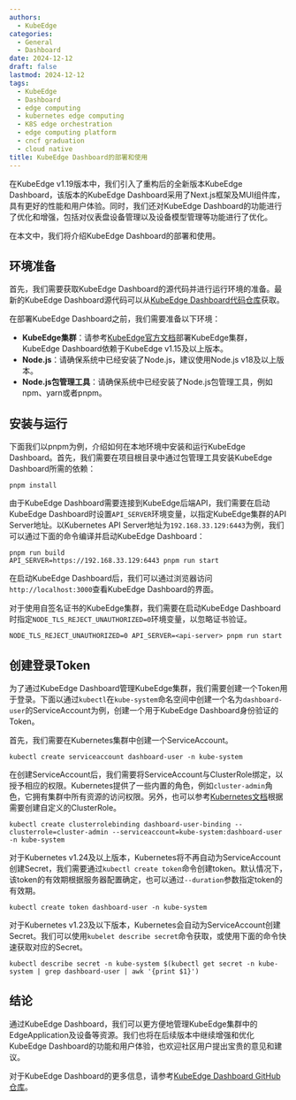 ```yaml
---
authors:
  - KubeEdge
categories:
  - General
  - Dashboard
date: 2024-12-12
draft: false
lastmod: 2024-12-12
tags:
  - KubeEdge
  - Dashboard
  - edge computing
  - kubernetes edge computing
  - K8S edge orchestration
  - edge computing platform
  - cncf graduation
  - cloud native
title: KubeEdge Dashboard的部署和使用
---
```


在KubeEdge v1.19版本中，我们引入了重构后的全新版本KubeEdge Dashboard，该版本的KubeEdge Dashboard采用了Next.js框架及MUI组件库，具有更好的性能和用户体验。同时，我们还对KubeEdge Dashboard的功能进行了优化和增强，包括对仪表盘设备管理以及设备模型管理等功能进行了优化。

在本文中，我们将介绍KubeEdge Dashboard的部署和使用。

## 环境准备

首先，我们需要获取KubeEdge Dashboard的源代码并进行运行环境的准备。最新的KubeEdge Dashboard源代码可以从[KubeEdge Dashboard代码仓库](https://github.com/kubeedge/dashboard)获取。

在部署KubeEdge Dashboard之前，我们需要准备以下环境：

- **KubeEdge集群**：请参考[KubeEdge官方文档](https://release-1-19.docs.kubeedge.io/docs/category/setup)部署KubeEdge集群，KubeEdge Dashboard依赖于KubeEdge v1.15及以上版本。
- **Node.js**：请确保系统中已经安装了Node.js，建议使用Node.js v18及以上版本。
- **Node.js包管理工具**：请确保系统中已经安装了Node.js包管理工具，例如npm、yarn或者pnpm。

## 安装与运行

下面我们以pnpm为例，介绍如何在本地环境中安装和运行KubeEdge Dashboard。首先，我们需要在项目根目录中通过包管理工具安装KubeEdge Dashboard所需的依赖：

```shell
pnpm install
```

由于KubeEdge Dashboard需要连接到KubeEdge后端API，我们需要在启动KubeEdge Dashboard时设置`API_SERVER`环境变量，以指定KubeEdge集群的API Server地址。以Kubernetes API Server地址为`192.168.33.129:6443`为例，我们可以通过下面的命令编译并启动KubeEdge Dashboard：

```shell
pnpm run build
API_SERVER=https://192.168.33.129:6443 pnpm run start
```

在启动KubeEdge Dashboard后，我们可以通过浏览器访问`http://localhost:3000`查看KubeEdge Dashboard的界面。

对于使用自签名证书的KubeEdge集群，我们需要在启动KubeEdge Dashboard时指定`NODE_TLS_REJECT_UNAUTHORIZED=0`环境变量，以忽略证书验证。

```shell
NODE_TLS_REJECT_UNAUTHORIZED=0 API_SERVER=<api-server> pnpm run start
```

## 创建登录Token

为了通过KubeEdge Dashboard管理KubeEdge集群，我们需要创建一个Token用于登录。下面以通过`kubectl`在`kube-system`命名空间中创建一个名为`dashboard-user`的ServiceAccount为例，创建一个用于KubeEdge Dashboard身份验证的Token。

首先，我们需要在Kubernetes集群中创建一个ServiceAccount。

```shell
kubectl create serviceaccount dashboard-user -n kube-system
```

在创建ServiceAccount后，我们需要将ServiceAccount与ClusterRole绑定，以授予相应的权限。Kubernetes提供了一些内置的角色，例如`cluster-admin`角色，它拥有集群中所有资源的访问权限。另外，也可以参考[Kubernetes文档](https://kubernetes.io/docs/reference/access-authn-authz/rbac/)根据需要创建自定义的ClusterRole。

```shell
kubectl create clusterrolebinding dashboard-user-binding --clusterrole=cluster-admin --serviceaccount=kube-system:dashboard-user -n kube-system
```

对于Kubernetes v1.24及以上版本，Kubernetes将不再自动为ServiceAccount创建Secret，我们需要通过`kubectl create token`命令创建token。默认情况下，该token的有效期根据服务器配置确定，也可以通过`--duration`参数指定token的有效期。

```shell
kubectl create token dashboard-user -n kube-system
```

对于Kubernetes v1.23及以下版本，Kubernetes会自动为ServiceAccount创建Secret。我们可以使用`kubelet describe secret`命令获取，或使用下面的命令快速获取对应的Secret。

```shell
kubectl describe secret -n kube-system $(kubectl get secret -n kube-system | grep dashboard-user | awk '{print $1}')
```

## 结论

通过KubeEdge Dashboard，我们可以更方便地管理KubeEdge集群中的EdgeApplication及设备等资源。我们也将在后续版本中继续增强和优化KubeEdge Dashboard的功能和用户体验，也欢迎社区用户提出宝贵的意见和建议。

对于KubeEdge Dashboard的更多信息，请参考[KubeEdge Dashboard GitHub仓库](https://github.com/kubeedge/dashboard)。
